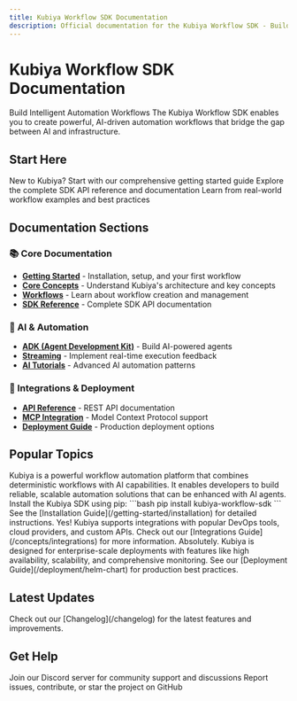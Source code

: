 ```yaml
---
title: Kubiya Workflow SDK Documentation
description: Official documentation for the Kubiya Workflow SDK - Build intelligent automation workflows
---
```


# Kubiya Workflow SDK Documentation

<Hero>
  <HeroTitle>Build Intelligent Automation Workflows</HeroTitle>
  <HeroSubtitle>
    The Kubiya Workflow SDK enables you to create powerful, AI-driven automation workflows that bridge the gap between AI and infrastructure.
  </HeroSubtitle>
</Hero>

## Start Here

<CardGroup cols={3}>
  <Card
    title="Getting Started"
    icon="rocket"
    href="/getting-started/welcome"
  >
    New to Kubiya? Start with our comprehensive getting started guide
  </Card>
  <Card
    title="SDK Reference"
    icon="code"
    href="/sdk/overview"
  >
    Explore the complete SDK API reference and documentation
  </Card>
  <Card
    title="Examples"
    icon="lightbulb"
    href="/workflows/examples"
  >
    Learn from real-world workflow examples and best practices
  </Card>
</CardGroup>

## Documentation Sections

### 📚 Core Documentation
- **[Getting Started](/getting-started/welcome)** - Installation, setup, and your first workflow
- **[Core Concepts](/concepts/platform-overview)** - Understand Kubiya's architecture and key concepts
- **[Workflows](/workflows/overview)** - Learn about workflow creation and management
- **[SDK Reference](/sdk/overview)** - Complete SDK API documentation

### 🤖 AI & Automation
- **[ADK (Agent Development Kit)](/providers/adk/getting-started)** - Build AI-powered agents
- **[Streaming](/providers/adk/streaming)** - Implement real-time execution feedback
- **[AI Tutorials](/tutorials/ai-powered-automation)** - Advanced AI automation patterns

### 🔌 Integrations & Deployment
- **[API Reference](/api-reference/compose)** - REST API documentation
- **[MCP Integration](/mcp/overview)** - Model Context Protocol support
- **[Deployment Guide](/deployment/helm-chart)** - Production deployment options

## Popular Topics

<AccordionGroup>
  <Accordion title="What is Kubiya?">
    Kubiya is a powerful workflow automation platform that combines deterministic workflows with AI capabilities. It enables developers to build reliable, scalable automation solutions that can be enhanced with AI agents.
  </Accordion>
  
  <Accordion title="How do I install the SDK?">
    Install the Kubiya SDK using pip:
    ```bash
    pip install kubiya-workflow-sdk
    ```
    See the [Installation Guide](/getting-started/installation) for detailed instructions.
  </Accordion>
  
  <Accordion title="Can I integrate with existing tools?">
    Yes! Kubiya supports integrations with popular DevOps tools, cloud providers, and custom APIs. Check out our [Integrations Guide](/concepts/integrations) for more information.
  </Accordion>
  
  <Accordion title="Is Kubiya suitable for production use?">
    Absolutely. Kubiya is designed for enterprise-scale deployments with features like high availability, scalability, and comprehensive monitoring. See our [Deployment Guide](/deployment/helm-chart) for production best practices.
  </Accordion>
</AccordionGroup>

## Latest Updates

<Info>
  Check out our [Changelog](/changelog) for the latest features and improvements.
</Info>

## Get Help

<CardGroup cols={2}>
  <Card
    title="Discord Community"
    icon="discord"
    href="https://discord.gg/kubiya"
  >
    Join our Discord server for community support and discussions
  </Card>
  <Card
    title="GitHub Repository"
    icon="github"
    href="https://github.com/kubiya-sandbox/workflows"
  >
    Report issues, contribute, or star the project on GitHub
  </Card>
</CardGroup> 